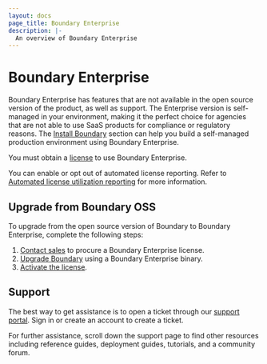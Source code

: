 ```yaml
---
layout: docs
page_title: Boundary Enterprise
description: |-
  An overview of Boundary Enterprise
---
```


# Boundary Enterprise

Boundary Enterprise has features that are not available in the open source version of the product, as well as support.
The Enterprise version is self-managed in your environment, making it the perfect choice for agencies that are not able to use SaaS products for compliance or regulatory reasons.
The [Install Boundary](/boundary/docs/install-boundary) section can help you build a self-managed production environment using Boundary Enterprise.

You must obtain a [license](/boundary/docs/enterprise/licensing) to use Boundary Enterprise.

You can enable or opt out of automated license reporting.
Refer to [Automated license utilization reporting](/boundary/docs/enterprise/automated-license-reporting) for more information.

## Upgrade from Boundary OSS

To upgrade from the open source version of Boundary to Boundary Enterprise, complete the following steps:

1. [Contact sales](https://hashicorp.com/contact-sales) to procure a Boundary Enterprise license.
1. [Upgrade Boundary](/boundary/tutorials/self-managed-deployment/upgrade-version) using a Boundary Enterprise binary.
1. [Activate the license](/boundary/docs/enterprise/licensing).

## Support

The best way to get assistance is to open a ticket through our [support portal](https://support.hashicorp.com).
Sign in or create an account to create a ticket.

For further assistance, scroll down the support page to find other resources including reference guides, deployment guides, tutorials, and a community forum.